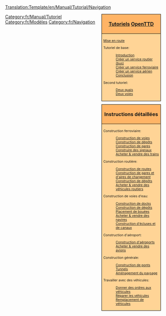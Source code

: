 <noinclude>[[Translation:Template/en/Manual/Tutorial/Navigation]]</noinclude><noinclude>
</noinclude>
<!--
NOTE:
Les aqueducs devraient aller sous 'ponts' (avec un lien depuis Construction d'écluses et de canaux), car les aqueducs sont en fait des ponts, mais pour les bateaux.

De possibles futurs tutoriels pas encore dans la liste:
- Gares multiples
--><div style="float:right; padding-left:12px; background:none;">
<div style="width:180px; border:1px solid #000000; background:#ffb466; padding:5px; -moz-border-radius-topleft:5px; -moz-border-radius-topright:5px; font-size: 12pt;">
<center><strong><font size="3">[[fr/Manual/Tutorial/Tutoriel|Tutoriels]] [[fr/Manual/Main Page|OpenTTD]]</font></strong></center>
</div>
<div style="width:180px;  border:1px solid black; border-top-width: 0px; background:#ffd496; padding:5px; font-size: 8pt;">
[[fr/Manual/Tutorial/Main Page|Mise en route]]

Tutoriel de base:
:[[fr/Manual/Tutorial/Tutoriel|Introduction]]
:[[fr/Manual/Tutorial/Bus|Créer un service routier (bus)]]
:[[fr/Manual/Tutorial/Trains|Créer un service ferroviaire]]
:[[fr/Manual/Tutorial/Avions|Créer un service aérien]]
:[[fr/Manual/Tutorial/Conclusion|Conclusion]]
Second tutoriel:
:[[fr/Manual/Tutorial/Deux Quais|Deux quais]]
:[[fr/Manual/Tutorial/Deux Voies|Deux voies]]

</div>

<div style="width:180px; border:1px solid #000000; background:#ffb466; padding:5px; font-size: 12pt; margin-top: 10px;">
<center><strong><font size="3">Instructions détaillées</font></strong></center>
</div>
<div style="width:180px;  border:1px solid black; border-top-width: 0px; background:#ffd496; padding:5px; -moz-border-radius-bottomleft:5px; -moz-border-radius-bottomright:8px; font-size: 8pt;">
<span style="font-weight:bold;">

Construction ferroviaire:
:[[fr/Construction voies|Construction de voies]]
:[[fr/Manual/Construction de dépôts|Construction de dépôts]]
:[[fr/Construction gares|Construction de gares]]
:[[fr/Manual/Construire des signaux|Construire des signaux]]
:[[fr/Achat trains|Acheter &amp; vendre des trains]]

Construction routière:
:[[fr/Construction routes|Construction de routes]]
:[[fr/Construction aires chargement|Construction de gares et d'aires de chargement]]
:[[fr/Construction dépôts routiers|Construction de dépôts]]
:[[fr/Achat véhicules routiers|Acheter &amp; vendre des véhicules routiers]]

Construction de voies d'eau:
:[[fr/Construction docks|Construction de docks]]
:[[fr/Construction dépôts maritimes|Construction de dépôts]]
:[[fr/Placement bouées|Placement de bouées]]
:[[fr/Achat bateaux|Acheter &amp; vendre des navires]]
:[[fr/Construction canaux|Construction d'écluses et de canaux]]

Construction d'aéroport:
:[[fr/Construire aeroports|Construction d'aéroports]]
:[[fr/Achat avions|Acheter &amp; vendre des avions]]

Construction générale:
:[[fr/Construction ponts|Construction de ponts]]
:[[fr/Manual/Tunnels|Tunnels]]
:[[fr/Amenagement paysage|Aménagement du paysage]]

Travailler avec des véhicules:
:[[fr/Donner ordres vehicule|Donner des ordres aux véhicules]]
:[[fr/Reparation|Réparer les véhicules]]
:[[fr/Remplacement vehicules|Remplacement de véhicules]]

</span>
</div>
</div><includeonly>[[Category:fr/Manual/Tutoriel]]</includeonly><noinclude>

[[Category:fr/Modèles]][[Category:fr/Navigation]]
</noinclude>